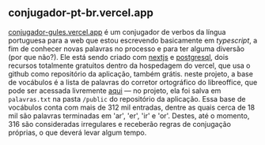 ## conjugador-pt-br.vercel.app

[conjugador-gules.vercel.app](https://conjugador-gules.vercel.app) 
é um conjugador de verbos da língua portuguesa para a web que 
estou escrevendo basicamente em _typescript_, a fim de conhecer novas palavras no processo 
e para ter alguma diversão (por que não?).
Ele está sendo criado com [nextjs](https://nextjs.org/) 
e [postgresql](https://www.postgresql.org/), dois recursos totalmente
gratuitos dentro da hospedagem do vercel, que usa o github como 
repositório da aplicação,
também grátis. neste projeto, a base de vocábulos é a lista de palavras do corretor 
ortográfico do libreoffice, que pode ser acessada
livremente [aqui](https://cgit.freedesktop.org/libreoffice/dictionaries/plain/pt_BR/pt_BR.dic)
— no projeto, ela foi salva em `palavras.txt` na pasta `/public` do 
repositório da aplicação.
Essa base de vocábulos conta com mais de 312 mil entradas, dentre as quais
cerca de 18 mil são palavras terminadas em 'ar', 'er', 'ir' e 'or'. 
Destes, até o momento, 316 são consideradas irregulares e receberão 
regras de conjugação próprias, o que deverá levar algum tempo.
